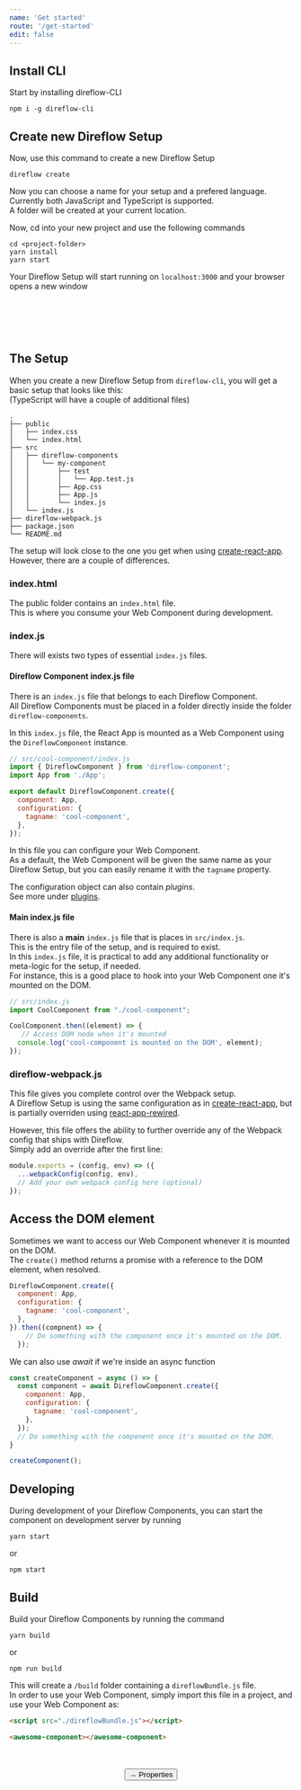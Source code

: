 ```yaml
---
name: 'Get started'
route: '/get-started'
edit: false
---
```



## Install CLI
Start by installing direflow-CLI
```console
npm i -g direflow-cli
```

## Create new Direflow Setup
Now, use this command to create a new Direflow Setup
```console
direflow create
```
Now you can choose a name for your setup and a prefered language. Currently both JavaScript and TypeScript is supported.  
A folder will be created at your current location.  
  
Now, cd into your new project and use the following commands
```console
cd <project-folder>
yarn install
yarn start
```
Your Direflow Setup will start running on `localhost:3000` and your browser opens a new window  
<br />
<p style="display: flex; justify-content: center">
  <base-component></base-component>
</p>

<br />
<br />

## The Setup
When you create a new Direflow Setup from `direflow-cli`, you will get a basic setup that looks like this:  
(TypeScript will have a couple of additional files)  

```
.
├── public
│   ├── index.css
│   └── index.html
├── src
│   ├── direflow-components
│   │   └── my-component
│   │       ├── test
│   │       │   └── App.test.js
│   │       ├── App.css
│   │       ├── App.js
│   │       └── index.js
│   └── index.js
├── direflow-webpack.js
├── package.json
└── README.md
```

The setup will look close to the one you get when using [create-react-app](https://github.com/facebook/create-react-app).  
However, there are a couple of differences. 

### index.html
The public folder contains an `index.html` file.  
This is where you consume your Web Component during development.  

### index.js
There will exists two types of essential `index.js` files.  

#### Direflow Component index.js file
There is an `index.js` file that belongs to each Direflow Component.  
All Direflow Components must be placed in a folder directly inside the folder `direflow-components`.  

In this `index.js` file, the React App is mounted as a Web Component using the `DireflowComponent` instance.  
```javascript
// src/cool-component/index.js
import { DireflowComponent } from 'direflow-component';
import App from './App';

export default DireflowComponent.create({
  component: App,
  configuration: {
    tagname: 'cool-component',
  },
});
```

In this file you can configure your Web Component.  
As a default, the Web Component will be given the same name as your Direflow Setup, but you can easily rename it with the `tagname` property.
  
The configuration object can also contain _plugins_.  
See more under [plugins](/plugins).
  
#### Main index.js file
There is also a __main__ `index.js` file that is places in `src/index.js`.  
This is the entry file of the setup, and is required to exist.  
In this `index.js` file, it is practical to add any additional functionality or meta-logic for the setup, if needed.  
For instance, this is a good place to hook into your Web Component one it's mounted on the DOM.

```javascript
// src/index.js
import CoolComponent from "./cool-component";

CoolComponent.then((element) => {
   // Access DOM node when it's mounted
  console.log('cool-component is mounted on the DOM', element);
});
```



### direflow-webpack.js
This file gives you complete control over the Webpack setup.  
A Direflow Setup is using the same configuration as in [create-react-app](https://github.com/facebook/create-react-app), but is partially overriden using [react-app-rewired](https://github.com/timarney/react-app-rewired).
  
However, this file offers the ability to further override any of the Webpack config that ships with Direflow.  
Simply add an override after the first line:
```javascript
module.exports = (config, env) => ({
  ...webpackConfig(config, env),
  // Add your own webpack config here (optional)
});
```

## Access the DOM element
Sometimes we want to access our Web Component whenever it is mounted on the DOM.  
The `create()` method returns a promise with a reference to the DOM element, when resolved.
```javascript
DireflowComponent.create({
  component: App,
  configuration: {
    tagname: 'cool-component',
  },
}).then((compnent) => {
    // Do something with the component once it's mounted on the DOM.
  });
```

We can also use _await_ if we're inside an async function
```javascript
const createComponent = async () => {
  const component = await DireflowComponent.create({
    component: App,
    configuration: {
      tagname: 'cool-component',
    },
  });
  // Do something with the component once it's mounted on the DOM.
}

createComponent();
```

## Developing
During development of your Direflow Components, you can start the component on development server by running
```console
yarn start
```
or
```console
npm start
```

## Build
Build your Direflow Components by running the command
```console
yarn build
```
or 
```console
npm run build
```

This will create a `/build` folder containing a `direflowBundle.js` file.  
In order to use your Web Component, simply import this file in a project, and use your Web Component as:
```html
<script src="./direflowBundle.js"></script>

<awesome-component></awesome-component>
```

<br />
<br />

<span style="display: flex; justify-content: center">
  <Link to='/properties'>
    <Button>→ Properties</Button>
  </Link>
</span>